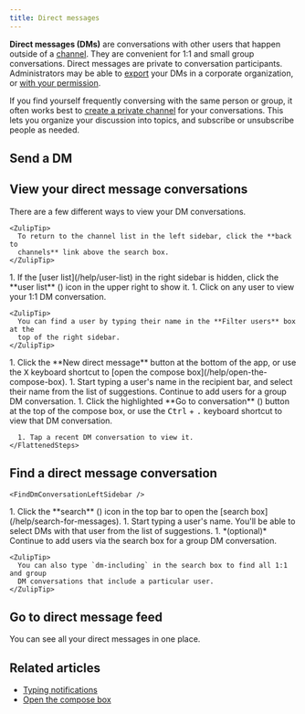 ```yaml
---
title: Direct messages
---
```






**Direct messages (DMs)** are conversations with other users that happen outside
of a [channel](/help/introduction-to-channels). They are convenient for 1:1 and
small group conversations. Direct messages are private to conversation participants. Administrators may be
able to [export](/help/export-your-organization) your DMs in a corporate
organization, or [with your
permission](/help/export-your-organization#configure-whether-administrators-can-export-your-private-data).


If you find yourself frequently conversing with the same person or group, it
often works best to [create a private channel](/help/create-a-channel) for your
conversations. This lets you organize your discussion into topics, and subscribe
or unsubscribe people as needed.

## Send a DM

<SendDm />

## View your direct message conversations

There are a few different ways to view your DM conversations.

<Tabs>
  <TabItem label="Via left sidebar">
    <FlattenedSteps>
      <ViewDmsLeftSidebar />
    </FlattenedSteps>

    <ZulipTip>
      To return to the channel list in the left sidebar, click the **back to
      channels** link above the search box.
    </ZulipTip>
  </TabItem>

  <TabItem label="Via right sidebar">
    <Steps>
      1. If the [user list](/help/user-list) in the right sidebar is hidden, click the
         **user list** (<UserListIcon />) icon in
         the upper right to show it.
      1. Click on any user to view your 1:1 DM conversation.
    </Steps>

    <ZulipTip>
      You can find a user by typing their name in the **Filter users** box at the
      top of the right sidebar.
    </ZulipTip>
  </TabItem>

  <TabItem label="Via compose box">
    <Steps>
      1. Click the **New direct message** button at the bottom of the app, or use the
         <kbd>X</kbd> keyboard shortcut to [open the compose box](/help/open-the-compose-box).
      1. Start typing a user's name in the recipient bar, and select their name from
         the list of suggestions. Continue to add users for a group DM conversation.
      1. Click the highlighted **Go to conversation** (<ChevronRightIcon />) button at the top of the compose box, or use
         the <kbd>Ctrl</kbd> + <kbd>.</kbd> keyboard shortcut to view that DM
         conversation.
    </Steps>
  </TabItem>

  <TabItem label="Mobile">
    <FlattenedSteps>
      <MobileDirectMessages />

      1. Tap a recent DM conversation to view it.
    </FlattenedSteps>
  </TabItem>
</Tabs>

## Find a direct message conversation

<Tabs>
  <TabItem label="Via left sidebar">
    <SearchNoteForDmConversations />

    <FindDmConversationLeftSidebar />
  </TabItem>

  <TabItem label="Via search box">
    <Steps>
      1. Click the **search** (<SearchIcon />) icon in the top bar to open the [search
         box](/help/search-for-messages).
      1. Start typing a user's name. You'll be able to select DMs with that user
         from the list of suggestions.
      1. *(optional)* Continue to add users via the search box for a group DM
         conversation.
    </Steps>

    <ZulipTip>
      You can also type `dm-including` in the search box to find all 1:1 and group
      DM conversations that include a particular user.
    </ZulipTip>
  </TabItem>
</Tabs>

## Go to direct message feed

You can see all your direct messages in one place.

<DmFeedInstructions />

## Related articles

* [Typing notifications](/help/typing-notifications)
* [Open the compose box](/help/open-the-compose-box)
